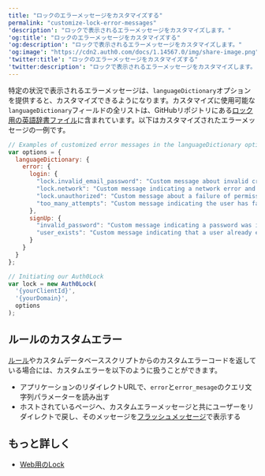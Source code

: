 ---
title: "ロックのエラーメッセージをカスタマイズする"
permalink: "customize-lock-error-messages"
'description': "ロックで表示されるエラーメッセージをカスタマイズします。"
'og:title': "ロックのエラーメッセージをカスタマイズする"
'og:description': "ロックで表示されるエラーメッセージをカスタマイズします。"
'og:image': "https://cdn2.auth0.com/docs/1.14567.0/img/share-image.png"
'twitter:title': "ロックのエラーメッセージをカスタマイズする"
'twitter:description': "ロックで表示されるエラーメッセージをカスタマイズします。"
---

特定の状況で表示されるエラーメッセージは、`languageDictionary`オプションを提供すると、カスタマイズできるようになります。カスタマイズに使用可能な`languageDictionary`フィールドの全リストは、GitHubリポジトリにある[ロック用の英語辞書ファイル](https://github.com/auth0/lock/blob/master/src/i18n/en.js)に含まれています。以下はカスタマイズされたエラーメッセージの一例です。


```javascript lines
// Examples of customized error messages in the languageDictionary option
var options = {
  languageDictionary: {
    error: {
      login: {
        "lock.invalid_email_password": "Custom message about invalid credentials",
        "lock.network": "Custom message indicating a network error and suggesting the user check connection",
        "lock.unauthorized": "Custom message about a failure of permissions",
        "too_many_attempts": "Custom message indicating the user has failed to login too many times."
      },
      signUp: {
        "invalid_password": "Custom message indicating a password was invalid",
        "user_exists": "Custom message indicating that a user already exists"
      }
    }
  }
};

// Initiating our Auth0Lock
var lock = new Auth0Lock(
  '{yourClientId}',
  '{yourDomain}',
  options
);
```

## ルールのカスタムエラー

[ルール](/docs/ja-jp/customize/rules)やカスタムデータベーススクリプトからのカスタムエラーコードを返している場合には、カスタムエラーを以下のように扱うことができます。

* アプリケーションのリダイレクトURLで、`error`と`error_mesage`のクエリ文字列パラメーターを読み出す
* ホストされているページへ、カスタムエラーメッセージと共にユーザーをリダイレクトで戻し、そのメッセージを[フラッシュメッセージ](/docs/ja-jp/libraries/lock/lock-api-reference)で表示する

## もっと詳しく

* [Web用のLock](/docs/ja-jp/libraries/lock)